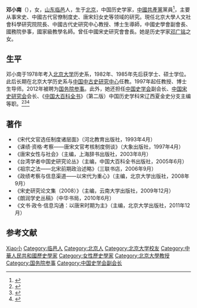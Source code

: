 '''邓小南'''（{{bd|1950年|6月}}），女，[[山东|山东]][[临邑|临邑]]人，生于[[北京|北京]]，中国历史学家，[[中國共產黨|中國共產黨]]黨員<ref>{{Cite web |url=https://www.youtube.com/watch?v=BYGrt0AnHAw |title=YouTube: 北京大学：没有共产党就没有新中国 |access-date=2021-06-10 |archive-date=2021-06-10 |archive-url=https://web.archive.org/web/20210610141017/https://www.youtube.com/watch?v=BYGrt0AnHAw |dead-url=no }}</ref>，主要从事宋史、中國古代官僚制度史、唐宋妇女史等领域的研究。現任北京大學人文社會科學研究院院長、中國古代史研究中心教授、博士生導師，中國史學會副會長、國務院參事，國家級教學名師。曾任中國宋史研究會會長。她是历史学家[[邓广铭|邓广铭]]之女。

== 生平 ==
邓小南于1978年考入[[北京大学|北京大学]]历史系，1982年、1985年先后获学士、硕士学位。此后长期在北京大学历史系与[[中国中古史研究中心|中国中古史研究中心]]任教。1997年起任教授、博士生导师。2012年被聘为[[国务院参事|国务院参事]]。此外，她还担任[[中国史学会|中国史学会]]副会长、[[中国宋史研究会|中国宋史研究会]]会长、《[[中国大百科全书|中国大百科全书]]》（第二版）中国历史学科宋辽西夏金史分支主编等职。<ref>{{cite web|url=http://www.edupku.com/szjs/gx/201303/100.html|title=邓小南|publisher=北大招生网}}{{dead link|date=2018年4月 |bot=InternetArchiveBot |fix-attempted=yes }}</ref><ref>{{cite web|url=http://www.edupku.com/szjs/gx/201303/100.html|publisher=北京大学中国古代史研究中心|title=邓小南}}{{dead link|date=2018年4月 |bot=InternetArchiveBot |fix-attempted=yes }}</ref><ref>{{cite web|url=http://www.counsellor.gov.cn/Item/10398.aspx|publisher=国务院参事室|title=国务院参事：邓小南|deadurl=yes|archiveurl=https://web.archive.org/web/20121104154711/http://www.counsellor.gov.cn/Item/10398.aspx|archivedate=2012-11-04}}</ref>

== 著作 ==
*《宋代文官选任制度诸层面》（河北教育出版社，1993年4月）
*《课绩·资格·考察——唐宋文官考核制度侧谈》（大象出版社，1997年4月）
*《唐宋女性与社会》（主编，上海辞书出版社，2003年8月）
*《台湾学者中国史研究论丛》（主编，中国大百科全书出版社，2005年6月）
*《祖宗之法——北宋前期政治述略》（三联书店，2006年9月）
*《政绩考察与信息渠道——以宋代为重心》（主编，北京大学出版社，2008年9月）
*《宋史研究论文集（2008）》（主编，云南大学出版社，2009年12月）
*《朗润学史丛稿》（中华书局，2010年6月）
*《文书·政令·信息沟通：以唐宋时期为主》（主编，北京大学出版社，2011年12月）

== 参考文献 ==
{{Reflist}}

{{国务院参事}}
{{Navboxes
| title  = 邓小南在[[中国史学会|中国史学会]]的职务
| list1  =
{{中国史学会第八届理事会}}
{{中国史学会第九届理事会}}
}}
{{Authority control}}
{{DEFAULTSORT:Deng邓}}
[[Category:邓姓|Xiao小]]
[[Category:临邑人|Category:临邑人]]
[[Category:北京人|Category:北京人]]
[[Category:北京大学校友|Category:北京大学校友]]
[[Category:中華人民共和國歷史學家|Category:中華人民共和國歷史學家]]
[[Category:女性歷史學家|Category:女性歷史學家]]
[[Category:北京大學教授|Category:北京大學教授]]
[[Category:国务院参事|Category:国务院参事]]
[[Category:中国史学会副会长|Category:中国史学会副会长]]